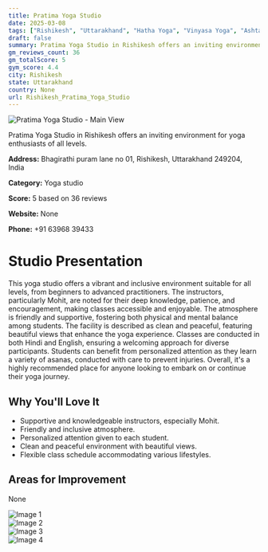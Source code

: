 ```yaml
---
title: Pratima Yoga Studio
date: 2025-03-08
tags: ["Rishikesh", "Uttarakhand", "Hatha Yoga", "Vinyasa Yoga", "Ashtanga Yoga", "inviting atmosphere", "clean environment", "Rishikesh"]  
draft: false
summary: Pratima Yoga Studio in Rishikesh offers an inviting environment for yoga enthusiasts of all levels.
gm_reviews_count: 36
gm_totalScore: 5
gym_score: 4.4
city: Rishikesh
state: Uttarakhand
country: None
url: Rishikesh_Pratima_Yoga_Studio
---
```


<div className="aspect-[16/9] relative my-8">
  <img 
    src="https://lh5.googleusercontent.com/p/AF1QipMBlXvZcsQ_lSUj8UIR2FX5xNpYXDuR9IId-QjT=w1920-h1080-k-no"
    alt="Pratima Yoga Studio - Main View"
    className="object-cover absolute inset-0 w-full h-full rounded-lg"
  />
</div>

Pratima Yoga Studio in Rishikesh offers an inviting environment for yoga enthusiasts of all levels.

**Address:** Bhagirathi puram lane no 01, Rishikesh, Uttarakhand 249204, India

**Category:** Yoga studio

**Score:** 5 based on 36 reviews

**Website:** None

**Phone:** +91 63968 39433

# Studio Presentation

This yoga studio offers a vibrant and inclusive environment suitable for all levels, from beginners to advanced practitioners. The instructors, particularly Mohit, are noted for their deep knowledge, patience, and encouragement, making classes accessible and enjoyable. The atmosphere is friendly and supportive, fostering both physical and mental balance among students. The facility is described as clean and peaceful, featuring beautiful views that enhance the yoga experience. Classes are conducted in both Hindi and English, ensuring a welcoming approach for diverse participants. Students can benefit from personalized attention as they learn a variety of asanas, conducted with care to prevent injuries. Overall, it's a highly recommended place for anyone looking to embark on or continue their yoga journey.

## Why You'll Love It

- Supportive and knowledgeable instructors, especially Mohit.
- Friendly and inclusive atmosphere.
- Personalized attention given to each student.
- Clean and peaceful environment with beautiful views.
- Flexible class schedule accommodating various lifestyles.

## Areas for Improvement

None

<div className="grid grid-cols-1 xl:grid-cols-2 gap-4 my-8">
<div className="aspect-[4/3] relative"><img src="https://lh3.googleusercontent.com/p/AF1QipMb56YgbB97tZ2UndfA2g7ofrFvyIrKCfey6yQA=w1920-h1080-k-no" alt="Image 1" className="object-cover absolute inset-0 w-full h-full rounded-lg" /></div>
<div className="aspect-[4/3] relative"><img src="https://lh5.googleusercontent.com/p/AF1QipNDZpZ6mBKlEpNaO-kzp02Q0qj2bpcSCc2C_3bi=w1920-h1080-k-no" alt="Image 2" className="object-cover absolute inset-0 w-full h-full rounded-lg" /></div>
<div className="aspect-[4/3] relative"><img src="https://lh5.googleusercontent.com/p/AF1QipPctxy2ku8V49E-YARCmpjJKtJIqBEDtwMMuAI4=w1920-h1080-k-no" alt="Image 3" className="object-cover absolute inset-0 w-full h-full rounded-lg" /></div>
<div className="aspect-[4/3] relative"><img src="https://lh3.googleusercontent.com/p/AF1QipN3wikI9rM1Kf4S0x2TG7I3zldS3z2CR5ZmgNGD=w1920-h1080-k-no" alt="Image 4" className="object-cover absolute inset-0 w-full h-full rounded-lg" /></div>
</div>